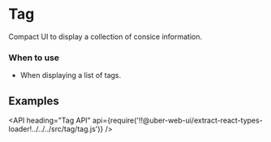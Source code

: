 <!--
Copyright (c) 2018 Uber Technologies, Inc.

This source code is licensed under the MIT license found in the
LICENSE file in the root directory of this source tree.
-->




# Tag

Compact UI to display a collection of consice information.

### When to use

- When displaying a list of tags.

## Examples

<Example title="Basic Usage" path="examples/tag/basic.js">
  <Basic />
</Example>

<Example title="Available Kinds" path="examples/tag/kinds.js">
  <Kinds />
</Example>

<Example title="Custom Color" path="examples/tag/custom-color.js">
  <CustomColor />
</Example>

<Example title="Disabled" path="examples/tag/disabled.js">
  <Disabled />
</Example>

<Example title="Uncloseable" path="examples/tag/uncloseable.js">
  <Uncloseable />
</Example>

<API
  heading="Tag API"
  api={require('!!@uber-web-ui/extract-react-types-loader!../../../src/tag/tag.js')}
/>
